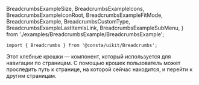 
  BreadcrumbsExampleSize,
  BreadcrumbsExampleIcons,
  BreadcrumbsExampleIconRoot,
  BreadcrumbsExampleFitMode,
  BreadcrumbsExample,
  BreadcrumbsCustomType,
  BreadcrumbsExampleLastItemIsLink,
  BreadcrumbsExampleSubMenu,
} from './examples/BreadcrumbsExample/BreadcrumbsExample';

```tsx
import { Breadcrumbs } from '@consta/uikit/Breadcrumbs';
```

Этот хлебные крошки — компонент, который используется для навигации по страницам. С помощью крошек пользователь может проследить путь к странице, на которой сейчас находится, и перейти к другим страницам.

<BreadcrumbsExample />
